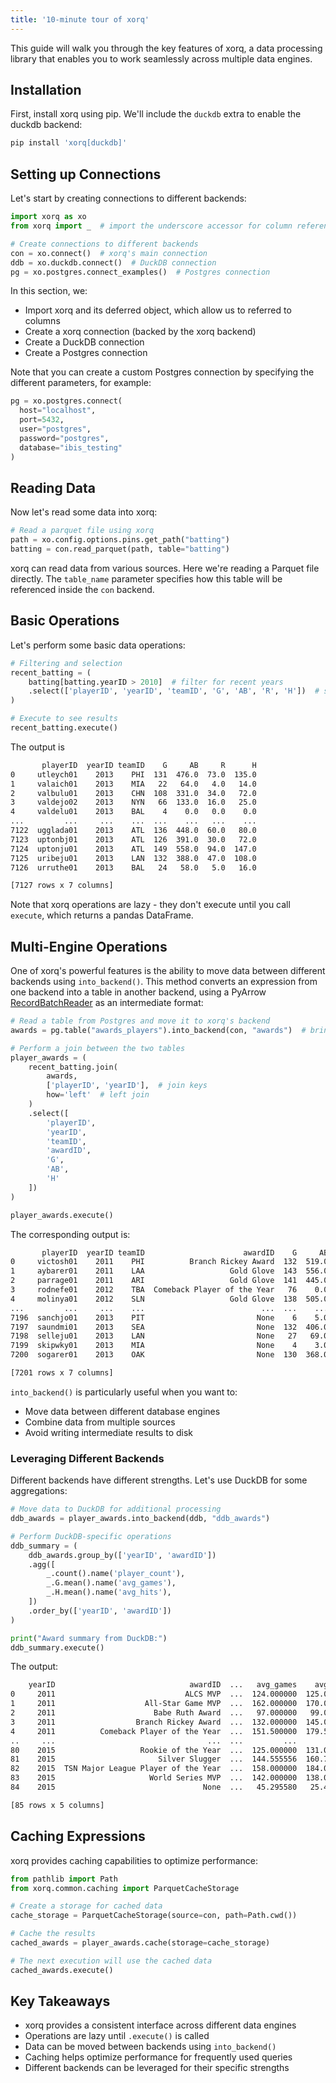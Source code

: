 ```yaml
---
title: '10-minute tour of xorq'
---
```


This guide will walk you through the key features of xorq, a data processing library that enables you to work seamlessly across multiple data engines.

## Installation

First, install xorq using pip. We'll include the `duckdb` extra to enable the duckdb backend:

```bash
pip install 'xorq[duckdb]'
```

## Setting up Connections

Let's start by creating connections to different backends:

```python
import xorq as xo
from xorq import _  # import the underscore accessor for column reference

# Create connections to different backends
con = xo.connect()  # xorq's main connection
ddb = xo.duckdb.connect()  # DuckDB connection
pg = xo.postgres.connect_examples()  # Postgres connection
```

In this section, we:
- Import xorq and its deferred object, which allow us to referred to columns
- Create a xorq connection (backed by the xorq backend)
- Create a DuckDB connection
- Create a Postgres connection

Note that you can create a custom Postgres connection by specifying the different parameters, for example:

```python
pg = xo.postgres.connect(
  host="localhost",
  port=5432,
  user="postgres",
  password="postgres",
  database="ibis_testing"
)
```

## Reading Data

Now let's read some data into xorq:

```python
# Read a parquet file using xorq
path = xo.config.options.pins.get_path("batting")
batting = con.read_parquet(path, table="batting")
```

xorq can read data from various sources. Here we're reading a Parquet file directly. The `table_name` parameter specifies how this table will be referenced inside the `con` backend.

## Basic Operations

Let's perform some basic data operations:

```python
# Filtering and selection
recent_batting = (
    batting[batting.yearID > 2010]  # filter for recent years
    .select(['playerID', 'yearID', 'teamID', 'G', 'AB', 'R', 'H'])  # select specific columns
)

# Execute to see results
recent_batting.execute()
```
The output is

```bash
       playerID  yearID teamID    G     AB     R      H
0     utleych01    2013    PHI  131  476.0  73.0  135.0
1     valaich01    2013    MIA   22   64.0   4.0   14.0
2     valbulu01    2013    CHN  108  331.0  34.0   72.0
3     valdejo02    2013    NYN   66  133.0  16.0   25.0
4     valdelu01    2013    BAL    4    0.0   0.0    0.0
...         ...     ...    ...  ...    ...   ...    ...
7122  ugglada01    2013    ATL  136  448.0  60.0   80.0
7123  uptonbj01    2013    ATL  126  391.0  30.0   72.0
7124  uptonju01    2013    ATL  149  558.0  94.0  147.0
7125  uribeju01    2013    LAN  132  388.0  47.0  108.0
7126  urruthe01    2013    BAL   24   58.0   5.0   16.0

[7127 rows x 7 columns]
```

Note that xorq operations are lazy - they don't execute until you call `execute`, which returns a pandas
DataFrame.

## Multi-Engine Operations

One of xorq's powerful features is the ability to move data between different backends using `into_backend()`.
This method converts an expression from one backend into a table in another backend, using a PyArrow [RecordBatchReader](https://arrow.apache.org/docs/python/generated/pyarrow.RecordBatchReader.html)
as an intermediate format:

```python
# Read a table from Postgres and move it to xorq's backend
awards = pg.table("awards_players").into_backend(con, "awards")  # bring into xorq backend

# Perform a join between the two tables
player_awards = (
    recent_batting.join(
        awards,
        ['playerID', 'yearID'],  # join keys
        how='left'  # left join
    )
    .select([
        'playerID',
        'yearID',
        'teamID',
        'awardID',
        'G',
        'AB',
        'H'
    ])
)

player_awards.execute()
```

The corresponding output is:

```bash
       playerID  yearID teamID                      awardID    G     AB      H
0     victosh01    2011    PHI          Branch Rickey Award  132  519.0  145.0
1     aybarer01    2011    LAA                   Gold Glove  143  556.0  155.0
2     parrage01    2011    ARI                   Gold Glove  141  445.0  130.0
3     rodnefe01    2012    TBA  Comeback Player of the Year   76    0.0    0.0
4     molinya01    2012    SLN                   Gold Glove  138  505.0  159.0
...         ...     ...    ...                          ...  ...    ...    ...
7196  sanchjo01    2013    PIT                         None    6    5.0    0.0
7197  saundmi01    2013    SEA                         None  132  406.0   96.0
7198  selleju01    2013    LAN                         None   27   69.0   13.0
7199  skipwky01    2013    MIA                         None    4    3.0    0.0
7200  sogarer01    2013    OAK                         None  130  368.0   98.0

[7201 rows x 7 columns]
```

`into_backend()` is particularly useful when you want to:
- Move data between different database engines
- Combine data from multiple sources
- Avoid writing intermediate results to disk

### Leveraging Different Backends

Different backends have different strengths. Let's use DuckDB for some aggregations:

```python
# Move data to DuckDB for additional processing
ddb_awards = player_awards.into_backend(ddb, "ddb_awards")

# Perform DuckDB-specific operations
ddb_summary = (
    ddb_awards.group_by(['yearID', 'awardID'])
    .agg([
        _.count().name('player_count'),
        _.G.mean().name('avg_games'),
        _.H.mean().name('avg_hits'),
    ])
    .order_by(['yearID', 'awardID'])
)

print("Award summary from DuckDB:")
ddb_summary.execute()
```

The output:

```bash
    yearID                              awardID  ...   avg_games    avg_hits
0     2011                             ALCS MVP  ...  124.000000  125.000000
1     2011                    All-Star Game MVP  ...  162.000000  170.000000
2     2011                      Babe Ruth Award  ...   97.000000   99.000000
3     2011                  Branch Rickey Award  ...  132.000000  145.000000
4     2011          Comeback Player of the Year  ...  151.500000  179.500000
..     ...                                  ...  ...         ...         ...
80    2015                   Rookie of the Year  ...  125.000000  131.000000
81    2015                       Silver Slugger  ...  144.555556  160.722222
82    2015  TSN Major League Player of the Year  ...  158.000000  184.000000
83    2015                     World Series MVP  ...  142.000000  138.000000
84    2015                                 None  ...   45.295580   25.419199

[85 rows x 5 columns]
```

## Caching Expressions

xorq provides caching capabilities to optimize performance:

```python
from pathlib import Path
from xorq.common.caching import ParquetCacheStorage

# Create a storage for cached data
cache_storage = ParquetCacheStorage(source=con, path=Path.cwd())

# Cache the results
cached_awards = player_awards.cache(storage=cache_storage)

# The next execution will use the cached data
cached_awards.execute()
```

## Key Takeaways

- xorq provides a consistent interface across different data engines
- Operations are lazy until `.execute()` is called
- Data can be moved between backends using `into_backend()`
- Caching helps optimize performance for frequently used queries
- Different backends can be leveraged for their specific strengths